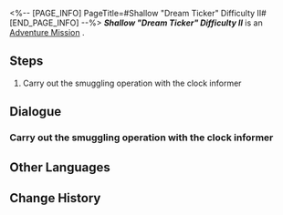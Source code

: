 <%-- [PAGE_INFO]
PageTitle=#Shallow "Dream Ticker" Difficulty II#
[END_PAGE_INFO] --%>
{{Stub|Dialogue, characters, and location(s)}}
{{Mission Infobox
|id            = 8020207
|title         = 
|image         = Mission Shallow "Dream Ticker" Difficulty II.png
|type          = Adventure
|event_name    = 
|chapter       = 
|requirements  = 
|summary       = <!--official mission summary from Fate's Atlas-->
|characters    = <!--characters that appear in this mission-->
|startLocation = <!--location as it intially appears on the mission screen-->
|world         = <!--i.e. Penacony-->
|area          = <!--i.e. A Child's Dream-->
|prev          = 
|next          = 
|exp           = 
|credits       = 
|stellarJade   = 
|other         = 
}}
'''''Shallow "Dream Ticker" Difficulty II''''' is an [[Adventure Mission]]<!--in [world]-->.

==Steps==
# Carry out the smuggling operation with the clock informer

<!--
==Gameplay Notes==

--><!--
==Trial Character==

-->
==Dialogue==
{{Stub Dialogue}}
===Carry out the smuggling operation with the clock informer===
{{Mission Description|type=adventure|location=<!--to be added-->|Inmates from many areas have never tasted SoulGlad. Brother Hanu decides to use SoulGlad to assist these inmates, turning them into companions.}}
{{Dialogue Start}}
:{{tx}}
{{Dialogue End}}

==Other Languages==
{{Other Languages
|en   = Shallow "Dream Ticker" Difficulty II
|zhs  = 浅层「梦境迷钟」难度II
|zht  = 淺層「夢境迷鐘」難度II
|ja   = 表層夢境「夢境の迷い時計」難易度II
|ko   = 얕은 층 「꿈세계 시계」 난이도 II
|es   = Minutero onírico superficial, dificultad II
|fr   = Surface : « Horloge des rêves » difficulté II
|ru   = Верхний мир: Ходики Мира грёз II
|th   = "นาฬิกาในห้วงฝัน" ชั้นตื้น ระดับความยาก II
|vi   = "Đồng Hồ Mộng Mị" Tầng Cạn - Độ Khó II
|de   = Seicht „Traumuhr“ Schwierigkeitsgrad II
|id   = "Jam Dunia Mimpi" yang Dangkal: Tingkat Kesulitan II
|pt   = "Relógio Onírico" Raso Dificuldade II
}}

==Change History==
{{Change History|2.0}}
